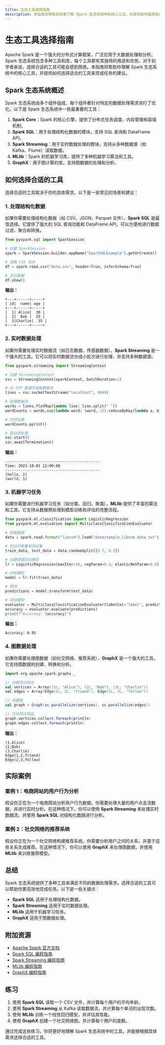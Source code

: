 ```yaml
---
title: 生态工具选择指南
description: 本指南将帮助初学者了解 Spark 生态系统中的核心工具，并提供如何选择适合的工具来完成任务的建议。
---
```


# 生态工具选择指南

Apache Spark 是一个强大的分布式计算框架，广泛应用于大数据处理和分析。Spark 生态系统包含多种工具和库，每个工具都有其独特的用途和优势。对于初学者来说，选择合适的工具可能会感到困惑。本指南将帮助你理解 Spark 生态系统中的核心工具，并提供如何选择适合的工具来完成任务的建议。

## Spark 生态系统概述

Spark 生态系统由多个组件组成，每个组件都针对特定的数据处理需求进行了优化。以下是 Spark 生态系统中一些最重要的工具：

1. **Spark Core**：Spark 的核心引擎，提供了分布式任务调度、内存管理和容错机制。
2. **Spark SQL**：用于处理结构化数据的模块，支持 SQL 查询和 DataFrame API。
3. **Spark Streaming**：用于实时数据处理的模块，支持从多种数据源（如 Kafka、Flume）读取数据。
4. **MLlib**：Spark 的机器学习库，提供了多种机器学习算法和工具。
5. **GraphX**：用于图计算的库，支持图数据的处理和分析。

## 如何选择合适的工具

选择合适的工具取决于你的具体需求。以下是一些常见的场景和建议：

### 1. 处理结构化数据

如果你需要处理结构化数据（如 CSV、JSON、Parquet 文件），**Spark SQL** 是最佳选择。它提供了强大的 SQL 查询功能和 DataFrame API，可以方便地进行数据过滤、聚合和转换。

```python
from pyspark.sql import SparkSession

# 创建 SparkSession
spark = SparkSession.builder.appName("SparkSQLExample").getOrCreate()

# 读取 CSV 文件
df = spark.read.csv("data.csv", header=True, inferSchema=True)

# 显示数据
df.show()
```

**输出：**
```
+---+------+-----+
| id|  name| age |
+---+------+-----+
|  1| Alice|  30 |
|  2|  Bob |  25 |
|  3|Charlie|  35 |
+---+------+-----+
```

### 2. 实时数据处理

如果你需要处理实时数据流（如日志数据、传感器数据），**Spark Streaming** 是一个强大的工具。它可以将实时数据流分成小批次进行处理，并支持多种数据源。

```python
from pyspark.streaming import StreamingContext

# 创建 StreamingContext
ssc = StreamingContext(sparkContext, batchDuration=1)

# 从 TCP 套接字读取数据流
lines = ssc.socketTextStream("localhost", 9999)

# 处理数据流
words = lines.flatMap(lambda line: line.split(" "))
wordCounts = words.map(lambda word: (word, 1)).reduceByKey(lambda a, b: a + b)

# 打印结果
wordCounts.pprint()

# 启动流处理
ssc.start()
ssc.awaitTermination()
```

**输出：**
```
-------------------------------------------
Time: 2023-10-01 12:00:00
-------------------------------------------
(hello, 2)
(world, 1)
```

### 3. 机器学习任务

如果你需要进行机器学习任务（如分类、回归、聚类），**MLlib** 提供了丰富的算法和工具。它支持从数据预处理到模型训练和评估的完整流程。

```python
from pyspark.ml.classification import LogisticRegression
from pyspark.ml.evaluation import MulticlassClassificationEvaluator

# 加载数据
data = spark.read.format("libsvm").load("data/sample_libsvm_data.txt")

# 划分训练集和测试集
train_data, test_data = data.randomSplit([0.7, 0.3])

# 创建逻辑回归模型
lr = LogisticRegression(maxIter=10, regParam=0.3, elasticNetParam=0.8)

# 训练模型
model = lr.fit(train_data)

# 预测
predictions = model.transform(test_data)

# 评估模型
evaluator = MulticlassClassificationEvaluator(labelCol="label", predictionCol="prediction", metricName="accuracy")
accuracy = evaluator.evaluate(predictions)
print(f"Accuracy: {accuracy}")
```

**输出：**
```
Accuracy: 0.95
```

### 4. 图数据处理

如果你需要处理图数据（如社交网络、推荐系统），**GraphX** 是一个强大的工具。它支持图数据的创建、转换和分析。

```scala
import org.apache.spark.graphx._

// 创建顶点和边
val vertices = Array((1L, "Alice"), (2L, "Bob"), (3L, "Charlie"))
val edges = Array(Edge(1L, 2L, "friend"), Edge(2L, 3L, "follow"))

// 创建图
val graph = Graph(sc.parallelize(vertices), sc.parallelize(edges))

// 打印顶点和边
graph.vertices.collect.foreach(println)
graph.edges.collect.foreach(println)
```

**输出：**
```
(1,Alice)
(2,Bob)
(3,Charlie)
Edge(1,2,friend)
Edge(2,3,follow)
```

## 实际案例

### 案例 1：电商网站的用户行为分析

假设你正在为一个电商网站分析用户行为数据。你需要处理大量的用户点击流数据，并进行实时分析。在这种情况下，你可以使用 **Spark Streaming** 来处理实时数据流，并使用 **Spark SQL** 对结构化数据进行分析。

### 案例 2：社交网络的推荐系统

假设你正在为一个社交网络构建推荐系统。你需要分析用户之间的关系，并基于这些关系生成推荐。在这种情况下，你可以使用 **GraphX** 来处理图数据，并使用 **MLlib** 来训练推荐模型。

## 总结

Spark 生态系统提供了多种工具来满足不同的数据处理需求。选择合适的工具可以帮助你更高效地完成任务。以下是一些关键点：

- **Spark SQL** 适用于处理结构化数据。
- **Spark Streaming** 适用于实时数据处理。
- **MLlib** 适用于机器学习任务。
- **GraphX** 适用于图数据处理。

## 附加资源

- [Apache Spark 官方文档](https://spark.apache.org/docs/latest/)
- [Spark SQL 编程指南](https://spark.apache.org/docs/latest/sql-programming-guide.html)
- [Spark Streaming 编程指南](https://spark.apache.org/docs/latest/streaming-programming-guide.html)
- [MLlib 编程指南](https://spark.apache.org/docs/latest/ml-guide.html)
- [GraphX 编程指南](https://spark.apache.org/docs/latest/graphx-programming-guide.html)

## 练习

1. 使用 **Spark SQL** 读取一个 CSV 文件，并计算每个用户的平均年龄。
2. 使用 **Spark Streaming** 从 Kafka 读取数据流，并计算每个单词的出现次数。
3. 使用 **MLlib** 训练一个线性回归模型，并评估其性能。
4. 使用 **GraphX** 创建一个社交网络图，并计算每个用户的度数。

通过完成这些练习，你将更好地理解 Spark 生态系统中的工具，并能够根据具体需求选择合适的工具。